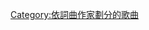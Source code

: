 {{Category explanation|'''{{tsl|en|Giorgio Tuinfort|乔治·图伊福特}}'''創作或聯合創作的歌曲}}

[[Category:依詞曲作家劃分的歌曲|Category:依詞曲作家劃分的歌曲]]